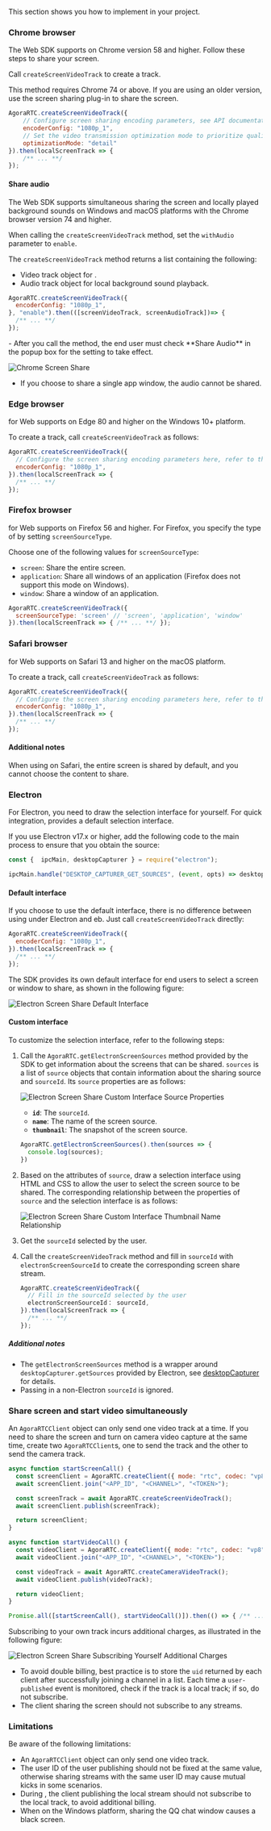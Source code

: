 <PlatformWrapper platform="web">

This section shows you how to implement <Vg k="SCR_SHR" /> in your <Vpl k="NAME" /> project.

### Chrome browser

The <Vg k="COMPANY" /> Web SDK supports <Vg k="SCR_SHR" /> on Chrome version 58 and higher. Follow these steps to share your screen.

Call `createScreenVideoTrack` to create a <Vg k="SCR_SHR" /> track.

This method requires Chrome 74 or above. If you are using an older version, use the screen sharing plug-in to share the screen.

```javascript
AgoraRTC.createScreenVideoTrack({
    // Configure screen sharing encoding parameters, see API documentation for details
    encoderConfig: "1080p_1",
    // Set the video transmission optimization mode to prioritize quality ("detail"), or smoothness ("motion")
    optimizationMode: "detail"
}).then(localScreenTrack => {
    /** ... **/
});
```

#### Share audio

The Web SDK supports simultaneous sharing the screen and locally played background sounds on Windows and macOS platforms with the Chrome browser version 74 and higher.

When calling the `createScreenVideoTrack` method, set the `withAudio` parameter to `enable`.

The `createScreenVideoTrack` method returns a list containing the following:

- Video track object for <Vg k="SCR_SHR" />.
- Audio track object for local background sound playback.

``` javascript
AgoraRTC.createScreenVideoTrack({
  encoderConfig: "1080p_1",
}, "enable").then(([screenVideoTrack, screenAudioTrack])=> {
  /** ... **/
});
```

<Admonition title="Note">
- After you call the method, the end user must check **Share Audio** in the <Vg k="SCR_SHR" /> popup box for the setting to take effect.

  ![Chrome Screen Share](/images/rtc-sdk/tmp_screen-sharing-web-chrome.png)

- If you choose to share a single app window, the audio cannot be shared.
</Admonition>

### Edge browser

<Vpd k="SDK" /> for Web supports <Vg k="SCR_SHR" /> on Edge 80 and higher on the Windows 10+ platform.

To create a <Vg k="SCR_SHR" /> track, call `createScreenVideoTrack` as follows:

``` javascript
AgoraRTC.createScreenVideoTrack({
  // Configure the screen sharing encoding parameters here, refer to the API documentation for details
  encoderConfig: "1080p_1",
}).then(localScreenTrack => {
  /** ... **/
});
```

### Firefox browser

<Vpd k="SDK" /> for Web supports <Vg k="SCR_SHR" /> on Firefox 56 and higher. For Firefox, you specify the type of <Vg k="SCR_SHR" /> by setting `screenSourceType`.

Choose one of the following values for `screenSourceType`:

- `screen`: Share the entire screen.
- `application`: Share all windows of an application (Firefox does not support this mode on Windows).
- `window`: Share a window of an application.

``` javascript
AgoraRTC.createScreenVideoTrack({
  screenSourceType: 'screen' // 'screen', 'application', 'window'
}).then(localScreenTrack => { /** ... **/ });
```

### Safari browser

<Vpd k="SDK" /> for Web supports <Vg k="SCR_SHR" /> on Safari 13 and higher on the macOS platform.

To create a <Vg k="SCR_SHR" /> track, call `createScreenVideoTrack` as follows:

``` javascript
AgoraRTC.createScreenVideoTrack({
  // Configure the screen sharing encoding parameters here, refer to the API documentation for details
  encoderConfig: "1080p_1",
}).then(localScreenTrack => {
  /** ... **/
});
```

#### Additional notes

When using <Vg k="SCR_SHR" /> on Safari, the entire screen is shared by default, and you cannot choose the content to share.

### Electron

For Electron, you need to draw the selection interface for <Vg k="SCR_SHR" /> yourself. For quick integration, <Vg k="COMPANY" /> provides a default selection interface.

If you use Electron v17.x or higher, add the following code to the main process to ensure that you obtain the <Vg k="SCR_SHR" /> source:

``` javascript
const {  ipcMain, desktopCapturer } = require("electron");

ipcMain.handle("DESKTOP_CAPTURER_GET_SOURCES", (event, opts) => desktopCapturer.getSources(opts));
```

#### Default interface

If you choose to use the default interface, there is no difference between using <Vg k="SCR_SHR" /> under Electron and eb. Just call `createScreenVideoTrack` directly:

``` javascript
AgoraRTC.createScreenVideoTrack({
  encoderConfig: "1080p_1",
}).then(localScreenTrack => {
  /** ... **/
});
```

The SDK provides its own default interface for end users to select a screen or window to share, as shown in the following figure:

![Electron Screen Share Default Interface](/images/rtc-sdk/tmp_screen-sharing-web-electron-default-interface.png)

#### Custom interface

To customize the selection interface, refer to the following steps:

1. Call the `AgoraRTC.getElectronScreenSources` method provided by the SDK to get information about the screens that can be shared. `sources` is a list of `source` objects that contain information about the sharing source and `sourceId`. Its `source` properties are as follows:

    ![Electron Screen Share Custom Interface Source Properties](/images/rtc-sdk/screen-sharing-web-electron-custom-interface-source-properties.png)

    - **`id`**: The `sourceId`.
    - **`name`**: The name of the screen source.
    - **`thumbnail`**: The snapshot of the screen source.

    ``` javascript
    AgoraRTC.getElectronScreenSources().then(sources => {
      console.log(sources);
    })
    ```

1. Based on the attributes of `source`, draw a selection interface using HTML and CSS to allow the user to select the screen source to be shared. The corresponding relationship between the properties of `source` and the <Vg k="SCR_SHR" /> selection interface is as follows:

    ![Electron Screen Share Custom Interface Thumbnail Name Relationship](/images/rtc-sdk/tmp_screen-sharing-web-electron-custom-interface-thumbnail-name.jpg)

1. Get the `sourceId` selected by the user.

1. Call the `createScreenVideoTrack` method and fill in `sourceId` with `electronScreenSourceId` to create the corresponding screen share stream.

    ``` javascript
    AgoraRTC.createScreenVideoTrack({
      // Fill in the sourceId selected by the user
      electronScreenSourceId： sourceId,
    }).then(localScreenTrack => {
      /** ... **/
    });
    ```

##### Additional notes

- The `getElectronScreenSources` method is a wrapper around `desktopCapturer.getSources` provided by Electron, see [desktopCapturer](https://electronjs.org/docs/api/desktop-capturer) for details.
- Passing in a non-Electron `sourceId` is ignored.

### Share screen and start video simultaneously

An `AgoraRTCClient` object can only send one video track at a time. If you need to share the screen and turn on camera video capture at the same time, create two `AgoraRTCClient`s, one to send the <Vg k="SCR_SHR" /> track and the other to send the camera track.

``` javascript
async function startScreenCall() {
  const screenClient = AgoraRTC.createClient({ mode: "rtc", codec: "vp8" });
  await screenClient.join("<APP_ID", "<CHANNEL>", "<TOKEN>");

  const screenTrack = await AgoraRTC.createScreenVideoTrack();
  await screenClient.publish(screenTrack);

  return screenClient;
}

async function startVideoCall() {
  const videoClient = AgoraRTC.createClient({ mode: "rtc", codec: "vp8" });
  await videoClient.join("<APP_ID", "<CHANNEL>", "<TOKEN>");

  const videoTrack = await AgoraRTC.createCameraVideoTrack();
  await videoClient.publish(videoTrack);

  return videoClient;
}

Promise.all([startScreenCall(), startVideoCall()]).then(() => { /** ... **/ });
```

Subscribing to your own track incurs additional charges, as illustrated in the following figure:

![Electron Screen Share Subscribing Yourself Additional Charges](/images/rtc-sdk/screen-sharing-web-electron-subscribing-yourself.svg)

- To avoid double billing, best practice is to store the `uid` returned by each client after successfully joining a channel in a list. Each time a `user-published` event is monitored, check if the track is a local track; if so, do not subscribe.
- The client sharing the screen should not subscribe to any streams.

### Limitations

Be aware of the following limitations:

- An `AgoraRTCClient` object can only send one video track.
- The user ID of the user publishing <Vg k="SCR_SHR" /> should not be fixed at the same value, otherwise sharing streams with the same user ID may cause mutual kicks in some scenarios.
- During <Vg k="SCR_SHR" />, the client publishing the local stream should not subscribe to the local <Vg k="SCR_SHR" /> track, to avoid additional billing.
- When <Vg k="SCR_SHR" /> on the Windows platform, sharing the QQ chat window causes a black screen.

</PlatformWrapper>
